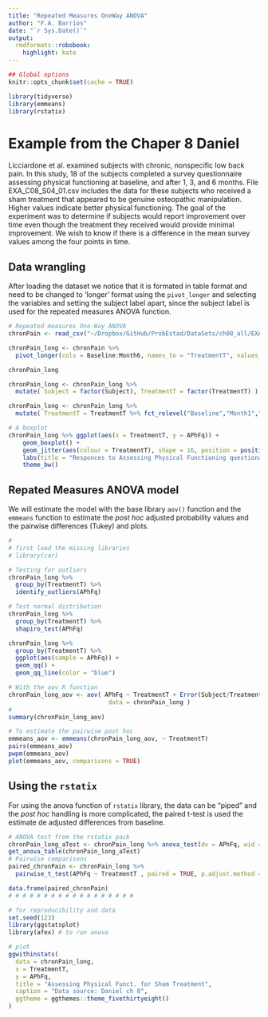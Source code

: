 ```yaml
---
title: "Repeated Measures OneWay ANOVA"
author: "F.A. Barrios"
date: "`r Sys.Date()`"
output:
  rmdformats::robobook:
    highlight: kate
---
```

```r
## Global options
knitr::opts_chunk$set(cache = TRUE)
```

```r
library(tidyverse)
library(emmeans)
library(rstatix)
```

# Example from the Chaper 8 Daniel  
Licciardone et al. examined subjects with chronic, nonspecific low back pain. In this study, 18 of the subjects completed a survey questionnaire assessing physical functioning at baseline, and after 1, 3, and 6 months. File EXA_C08_S04_01.csv includes the data for these subjects who received a sham treatment that appeared to be genuine osteopathic manipulation. Higher values indicate better physical functioning. The goal of the experiment was to determine if subjects would report improvement over time even though the treatment they received would provide minimal improvement. We wish to know if there is a difference in the mean survey values among the four points in time.  

## Data wrangling  
After loading the dataset we notice that it is formated in table format and need to be changed to 'longer' format using the `pivot_longer` and selecting the variables and setting the subject label apart, since the subject label is used for the repeated measures ANOVA function.    

```r
# Repeated measures One-Way ANOVA
chronPain <- read_csv("~/Dropbox/GitHub/ProbEstad/DataSets/ch08_all/EXA_C08_S04_01.csv", col_names = TRUE, show_col_types = FALSE)

chronPain_long <- chronPain %>%
  pivot_longer(cols = Baseline:Month6, names_to = "TreatmentT", values_to = "APhFq")

chronPain_long

chronPain_long <- chronPain_long %>%
  mutate( Subject = factor(Subject), TreatmentT = factor(TreatmentT) )

chronPain_long <- chronPain_long %>%
  mutate( TreatmentT = TreatmentT %>% fct_relevel("Baseline","Month1","Month3","Month6") )

# A boxplot
chronPain_long %>% ggplot(aes(x = TreatmentT, y = APhFq)) +
    geom_boxplot() +
    geom_jitter(aes(colour = TreatmentT), shape = 16, position = position_jitter(seed = 123)) +
    labs(title = "Responces to Assessing Physical Functioning questionaire (APhFq)") +
    theme_bw()

```

## Repated Measures ANOVA model  
We will estimate the model with the base library `aov()` function and the `emmeans` function to estimate the *post hoc* adjusted probability values and the pairwise differences (Tukey) and plots.     

```r
#
# first load the missing libraries
# library(car)

# Testing for outliers
chronPain_long %>% 
  group_by(TreatmentT) %>% 
  identify_outliers(APhFq)

# Test normal distribution
chronPain_long %>% 
  group_by(TreatmentT) %>% 
  shapiro_test(APhFq)

chronPain_long %>% 
  group_by(TreatmentT) %>% 
  ggplot(aes(sample = APhFq)) +
  geom_qq() +
  geom_qq_line(color = "blue")

# With the aov R function
chronPain_long_aov <- aov( APhFq ~ TreatmentT + Error(Subject/TreatmentT), 
                            data = chronPain_long )
#
summary(chronPain_long_aov)

# To estimate the pairwise post hoc
emmeans_aov <- emmeans(chronPain_long_aov, ~ TreatmentT)
pairs(emmeans_aov)
pwpm(emmeans_aov)
plot(emmeans_aov, comparisons = TRUE)
```

## Using the `rstatix`  
For using the anova function of `rstatix` library, the data can be "piped" and the *post hoc* handling is more complicated, the paired t-test is used the estimate de adjusted differences from baseline.  

```r

# ANOVA test from the rstatix pack
chronPain_long_aTest <- chronPain_long %>% anova_test(dv = APhFq, wid = Subject, within = TreatmentT)
get_anova_table(chronPain_long_aTest)
# Pairwise comparisons
paired_chronPain <- chronPain_long %>% 
  pairwise_t_test(APhFq ~ TreatmentT , paired = TRUE, p.adjust.method = "bonferroni")

data.frame(paired_chronPain)
# # # # # # # # # # # # # # # # # # 

# for reproducibility and data
set.seed(123)
library(ggstatsplot)
library(afex) # to run anova

# plot
ggwithinstats(
  data = chronPain_long,
  x = TreatmentT,
  y = APhFq,
  title = "Assessing Physical Funct. for Sham Treatment",
  caption = "Data source: Daniel ch 8",
  ggtheme = ggthemes::theme_fivethirtyeight()
)
```
